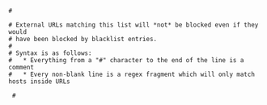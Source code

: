 {{CSD Placeholder}}
 #<!-- leave this line exactly as it is --> <pre>
# External URLs matching this list will *not* be blocked even if they would
# have been blocked by blacklist entries.
#
# Syntax is as follows:
#   * Everything from a "#" character to the end of the line is a comment
#   * Every non-blank line is a regex fragment which will only match hosts inside URLs

 #</pre> <!-- leave this line exactly as it is -->